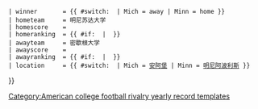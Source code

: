 {{CFB Yearly Record Entry
 | rivalrygame  = yes
 | year         = {{{year}}}
 | wincolor     = {{ #switch: {{{winner|}}} | Mich = #{{CollegePrimaryHex|Michigan Wolverines}}; color: #{{CollegeSecondaryHex|Michigan Wolverines}}; | Minn = #{{CollegePrimaryHex|Minnesota Golden Gophers}}; color: #{{CollegeSecondaryHex|Minnesota Golden Gophers}}; | default }}
 | winner       = {{ #switch: {{{winner|}}} | Mich = away | Minn = home }}
 | hometeam     = 明尼苏达大学
 | homescore    = {{{MinnScore}}}
 | homeranking  = {{ #if: {{{MinnRanking|}}} | {{{MinnRanking|}}} }}
 | awayteam     = 密歇根大学
 | awayscore    = {{{MichScore}}}
 | awayranking  = {{ #if: {{{MichRanking|}}} | {{{MichRanking|}}} }}
 | location     = {{ #switch: {{{location|}}} | Mich = [[安娜堡|安阿堡]] | Minn = [[明尼阿波利斯]] }}
}}<noinclude>
[[Category:American college football rivalry yearly record templates]]
</noinclude>